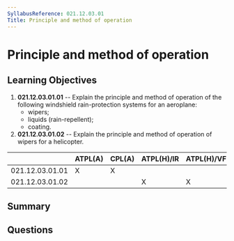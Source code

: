 ```yaml
---
SyllabusReference: 021.12.03.01
Title: Principle and method of operation
---
```


# Principle and method of operation

## Learning Objectives

1. **021.12.03.01.01** -- Explain the principle and method of operation of the
   following windshield rain-protection systems for an aeroplane:
   - wipers;
   - liquids (rain-repellent);
   - coating.
2. **021.12.03.01.02** -- Explain the principle and method of operation of
   wipers for a helicopter.

|                 | ATPL(A) | CPL(A) | ATPL(H)/IR | ATPL(H)/VFR | CPL(H) | IR  | CBIR(A) |
| --------------- | ------- | ------ | ---------- | ----------- | ------ | --- | ------- |
| 021.12.03.01.01 | X       | X      |            |             |        |     |         |
| 021.12.03.01.02 |         |        | X          | X           | X      |     |         |

## Summary

## Questions
